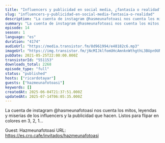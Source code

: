```yaml
---
title: "Influencers y publicidad en social media, ¿fantasía o realidad?, con @hazmeunafotoasi"
slug: "influencers-y-publicidad-en-social-media-fantasia-o-realidad"
description: "La cuenta de instagram @hasmeunafotoasi nos cuenta los mitos, leyendas y miserias de los influencers y la publicidad que hacen. Listos para flipar en colores en 3, 2, 1...\n\nGuest: Hazmeunafotoasi\nURL: https://es.cro.cafe/invitados/hazmeunafotoasi"
summary: "La cuenta de instagram @hasmeunafotoasi nos cuenta los mitos, leyendas y miserias de los influencers y la publicidad que hacen. Listos para flipar en colores en 3, 2, 1..."
episode: 14
season: 1
language: "es"
duration: "4174"
audioUrl: "https://media.transistor.fm/8d961994/e48182c6.mp3"
imageUrl: "https://img.transistor.fm/jNcMIJklfomUHcAmnknWthgthL3BUpn9UNqRLtskvsQ/rs:fill:3000:3000:1/q:60/aHR0cHM6Ly9pbWct/dXBsb2FkLXByb2R1/Y3Rpb24udHJhbnNp/c3Rvci5mbS9hOGU3/NjRiMDljMzA2MmJi/NjJhNGUyNTgxNDI3/YWU1My5qcGc.webp"
pubDate: 2021-05-25T22:00:00.000Z
transistorId: "551153"
downloads_total: 2268
episode_type: "full"
status: "published"
hosts: ["ricardotayar"]
guests: ["hazmeunafotoasi"]
keywords: []
createdAt: 2025-06-04T21:37:51.000Z
updatedAt: 2025-07-14T06:05:35.000Z
---
```


La cuenta de instagram @hasmeunafotoasi nos cuenta los mitos, leyendas y miserias de los influencers y la publicidad que hacen. Listos para flipar en colores en 3, 2, 1...

Guest: Hazmeunafotoasi
URL: https://es.cro.cafe/invitados/hazmeunafotoasi
